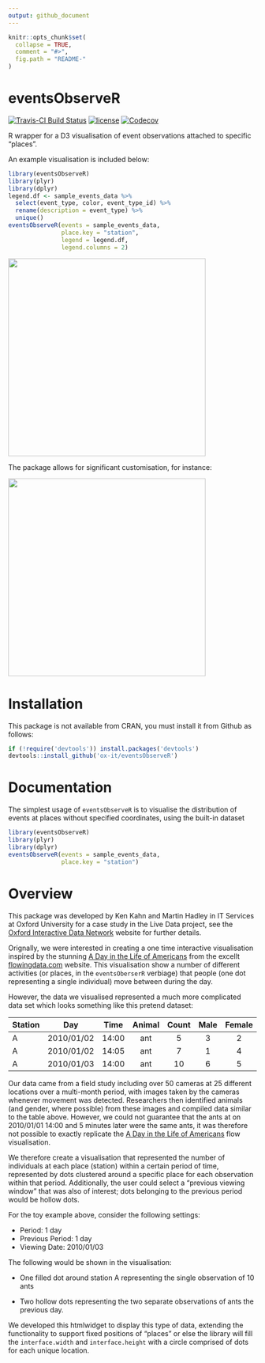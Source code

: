 ```yaml
---
output: github_document
---
```


<!-- README.md is generated from README.Rmd. Please edit that file -->

```r
knitr::opts_chunk$set(
  collapse = TRUE,
  comment = "#>",
  fig.path = "README-"
)
```

# eventsObserveR

[![Travis-CI Build Status](https://travis-ci.org/ox-it/eventsObserveR.svg?branch=master)](https://travis-ci.org/ox-it/eventsObserveR)
[![license](https://img.shields.io/github/license/mashape/apistatus.svg)]()
[![Codecov](https://img.shields.io/codecov/c/github/ox-it/eventsObserveR.svg)](https://codecov.io/gh/ox-it/eventsObserveR)

R wrapper for a D3 visualisation of event observations attached to specific "places".

An example visualisation is included below:

```r
library(eventsObserveR)
library(plyr)
library(dplyr)
legend.df <- sample_events_data %>%
  select(event_type, color, event_type_id) %>%
  rename(description = event_type) %>%
  unique()
eventsObserveR(events = sample_events_data, 
               place.key = "station",
               legend = legend.df,
               legend.columns = 2)
```

<img src="README-eventsObserver.gif" width="400px"></img>

The package allows for significant customisation, for instance:

<img src="README-eventsObserver_custom.gif" width="400px"></img>

# Installation

This package is not available from CRAN, you must install it from Github as follows:

```r
if (!require('devtools')) install.packages('devtools')
devtools::install_github('ox-it/eventsObserveR')
```

# Documentation

The simplest usage of `eventsObserveR` is to visualise the distribution of events at places without specified coordinates, using the built-in dataset 

```r
library(eventsObserveR)
library(plyr)
library(dplyr)
eventsObserveR(events = sample_events_data,
               place.key = "station")
```


# Overview

This package was developed by Ken Kahn and Martin Hadley in IT Services at Oxford University for a case study in the Live Data project, see the [Oxford Interactive Data Network](idn.web.ox.ac.uk) website for further details.

Orignally, we were interested in creating a one time interactive visualisation inspired by the stunning [A Day in the Life of Americans](https://flowingdata.com/2015/12/15/a-day-in-the-life-of-americans/) from the excellt [flowingdata.com](flowingdata.com) website. This visualisation show a number of different activities (or places, in the `eventsOberserR` verbiage) that people (one dot representing a single individual) move between during the day.

However, the data we visualised represented a much more complicated data set which looks something like this pretend dataset:

| Station  |     Day    |  Time | Animal | Count | Male  | Female | 
| -------| :--------: | :----:|:------:| :----:| :----:| :----: |
| A      | 2010/01/02 | 14:00 | ant    |   5   |   3   |   2    |
| A      | 2010/01/02 | 14:05 | ant    |   7   |   1   |   4    |
| A      | 2010/01/03 | 14:00 | ant    |   10  |   6   |   5    |

Our data came from a field study including over 50 cameras at 25 different locations over a multi-month period, with images taken by the cameras whenever movement was detected. Researchers then identified animals (and gender, where possible) from these images and compiled data similar to the table above. However, we could not guarantee that the ants at on 2010/01/01 14:00 and 5 minutes later were the same ants, it was therefore not possible to exactly replicate the [A Day in the Life of Americans](https://flowingdata.com/2015/12/15/a-day-in-the-life-of-americans/) flow visualisation.

We therefore create a visualisation that represented the number of individuals at each place (station) within a certain period of time, represented by dots clustered around a specific place for each observation within that period. Additionally, the user could select a "previous viewing window" that was also of interest; dots belonging to the previous period would be hollow dots.

For the toy example above, consider the following settings:

- Period: 1 day
- Previous Period: 1 day
- Viewing Date: 2010/01/03

The following would be shown in the visualisation:

- One filled dot around station A representing the single observation of 10 ants

- Two hollow dots representing the two separate observations of ants the previous day.

We developed this htmlwidget to display this type of data, extending the functionality to support fixed positions of "places" or else the library will fill the `interface.width` and `interface.height` with a circle comprised of dots for each unique location.
